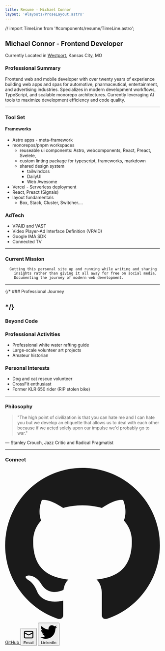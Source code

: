 ```yaml
---
title: Resume - Michael Connor
layout: '#layouts/ProseLayout.astro'
---
```

// import TimeLine from '#components/resume/TimeLine.astro';


## Michael Connor - Frontend Developer

Currently Located in [Westport][astro], Kansas City, MO

### Professional Summary

Frontend web and mobile developer with over twenty years of experience building web apps and spas for automotive, pharmaceutical, entertainment, and advertising industries. Specializes in modern development workflows, TypeScript, and scalable monorepo architectures. Currently leveraging AI tools to maximize development efficiency and code quality.


---

### Tool Set

#### Frameworks
- Astro apps - meta-framework
- monorepos/pnpm workspaces
  - reuseable ui components: Astro, webcomponents, React, Preact, Svelete,
  - custom linting package for typescript, frameworks, markdown
  - shared design system
    - tailwindcss
    - DailyUI
    - Web Awesome
- Vercel - Serverless deployment
- React, Preact (Signals)
- layout fundamentals
  - Box, Stack, Cluster, Switcher....

### AdTech

- VPAID and VAST
- Video Player-Ad Interface Definition (VPAID)
- Google IMA SDK
- Connected TV



<Card />



---

### Current Mission

      Getting this personal site up and running while writing and sharing
        insights rather than giving it all away for free on social media.
        Documenting the journey of modern web development.
---

{/* ### Professional Journey

<TimeLine /> */}
---

### Beyond Code

<div class="grid grid-cols-1 md:grid-cols-2 gap-6">
  <div class="card bg-base-100 shadow-xl">
    <div class="card-body">
      <h3 class="card-title">Professional Activities</h3>
      <ul class="list-disc list-inside space-y-1">
        <li>Professional white water rafting guide</li>
        <li>Large-scale volunteer art projects</li>
        <li>Amateur historian</li>
      </ul>
    </div>
  </div>

  <div class="card bg-base-100 shadow-xl">
    <div class="card-body">
      <h3 class="card-title">Personal Interests</h3>
      <ul class="list-disc list-inside space-y-1">
        <li>Dog and cat rescue volunteer</li>
        <li>CrossFit enthusiast</li>
        <li>Former KLR 650 rider (RIP stolen bike)</li>
      </ul>
    </div>
  </div>
</div>

---

### Philosophy

<div class="card bg-primary text-primary-content shadow-xl">
  <div class="card-body">
    <blockquote class="text-lg italic">
      "The high point of civilization is that you can hate me and I can hate you
      but we develop an etiquette that allows us to deal with each other because
      if we acted solely upon our impulse we'd probably go to war."
    </blockquote>
    <p class="text-right text-sm opacity-80">
      — Stanley Crouch, Jazz Critic and Radical Pragmatist
    </p>
  </div>
</div>

---

### Connect

<div class="flex flex-wrap justify-center gap-4">
  <a href="https://github.com/mconnor" class="btn btn-outline btn-primary">
    <svg class="h-5 w-5" fill="currentColor" viewBox="0 0 24 24">
      <path d="M12 0c-6.626 0-12 5.373-12 12 0 5.302 3.438 9.8 8.207 11.387.599.111.793-.261.793-.577v-2.234c-3.338.726-4.033-1.416-4.033-1.416-.546-1.387-1.333-1.756-1.333-1.756-1.089-.745.083-.729.083-.729 1.205.084 1.839 1.237 1.839 1.237 1.07 1.834 2.807 1.304 3.492.997.107-.775.418-1.305.762-1.604-2.665-.305-5.467-1.334-5.467-5.931 0-1.311.469-2.381 1.236-3.221-.124-.303-.535-1.524.117-3.176 0 0 1.008-.322 3.301 1.23.957-.266 1.983-.399 3.003-.404 1.02.005 2.047.138 3.006.404 2.291-1.552 3.297-1.23 3.297-1.23.653 1.653.242 2.874.118 3.176.77.84 1.235 1.911 1.235 3.221 0 4.609-2.807 5.624-5.479 5.921.43.372.823 1.102.823 2.222v3.293c0 .319.192.694.801.576 4.765-1.589 8.199-6.086 8.199-11.386 0-6.627-5.373-12-12-12z" />
    </svg>
    GitHub
  </a>
  <button
    class="btn btn-outline btn-secondary"
    onclick="navigator.clipboard.writeText('your-email@example.com')"
  >
    <svg class="h-5 w-5" fill="none" stroke="currentColor" viewBox="0 0 24 24">
      <path
        stroke-linecap="round"
        stroke-linejoin="round"
        stroke-width="2"
        d="M3 8l7.89 4.26a2 2 0 002.22 0L21 8M5 19h14a2 2 0 002-2V7a2 2 0 00-2-2H5a2 2 0 00-2 2v10a2 2 0 002 2z"
      ></path>
    </svg>
    Email
  </button>
  <button class="btn btn-outline btn-accent">
    <svg class="h-5 w-5" fill="currentColor" viewBox="0 0 24 24">
      <path d="M23.953 4.57a10 10 0 01-2.825.775 4.958 4.958 0 002.163-2.723c-.951.555-2.005.959-3.127 1.184a4.92 4.92 0 00-8.384 4.482C7.69 8.095 4.067 6.13 1.64 3.162a4.822 4.822 0 00-.666 2.475c0 1.71.87 3.213 2.188 4.096a4.904 4.904 0 01-2.228-.616v.06a4.923 4.923 0 003.946 4.827 4.996 4.996 0 01-2.212.085 4.936 4.936 0 004.604 3.417 9.867 9.867 0 01-6.102 2.105c-.39 0-.779-.023-1.17-.067a13.995 13.995 0 007.557 2.209c9.053 0 13.998-7.496 13.998-13.985 0-.21 0-.42-.015-.63A9.935 9.935 0 0024 4.59z" />
    </svg>
    LinkedIn
  </button>
</div>

[astro]: https://astro.build/
[daisyui]: https://daisyui.com/
[supabase]: https://supabase.com/
